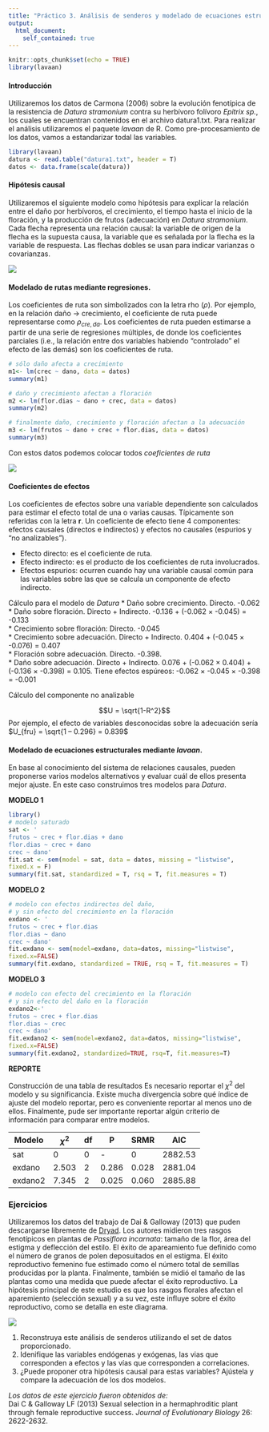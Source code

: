 ```yaml
---
title: "Práctico 3. Análisis de senderos y modelado de ecuaciones estructurales"
output: 
  html_document:
    self_contained: true
---
```


```r
knitr::opts_chunk$set(echo = TRUE)
library(lavaan)

```

#### Introducción
Utilizaremos los datos de Carmona (2006) sobre la evolución fenotípica de la resistencia de *Datura stramonium* contra su herbívoro folívoro *Epitrix sp.*, los cuales se encuentran contenidos en el archivo datura1.txt. Para realizar el análisis utilizaremos el paquete *lavaan* de R. Como pre-procesamiento de los datos, vamos a estandarizar todal las variables.   

```r
library(lavaan)
datura <- read.table("datura1.txt", header = T)
datos <- data.frame(scale(datura))

```

#### Hipótesis causal  
Utilizaremos el siguiente modelo como hipótesis para explicar la relación entre el daño por herbívoros, el crecimiento, el tiempo hasta el inicio de la floración, y la producción de frutos (adecuación) en *Datura stramonium*. Cada flecha representa una relación causal: la variable de origen de la flecha es la supuesta causa, la variable que es señalada por la flecha es la variable de respuesta. Las flechas dobles se usan para indicar varianzas o covarianzas.   

![](ruta1.png)  

#### Modelado de rutas mediante regresiones.   

Los coeficientes de ruta son simbolizados con la letra rho ($\rho$). Por ejemplo, en la relación daño → crecimiento, el coeficiente de ruta puede representarse como $\rho_{cre, da}$. Los coeficientes de ruta pueden estimarse a partir de una serie de regresiones múltiples, de donde los coeficientes parciales (i.e., la relación entre dos variables habiendo “controlado” el efecto de las demás) son los coeficientes de ruta.   

```r
# sólo daño afecta a crecimiento
m1<- lm(crec ~ dano, data = datos)
summary(m1)
```

```r
# daño y crecimiento afectan a floración
m2 <- lm(flor.dias ~ dano + crec, data = datos)
summary(m2)
```

```r
# finalmente daño, crecimiento y floración afectan a la adecuación
m3 <- lm(frutos ~ dano + crec + flor.dias, data = datos)
summary(m3)
```

Con estos datos podemos colocar todos *coeficientes de ruta*   

![](ruta2.png)  

#### Coeficientes de efectos   

Los coeficientes de efectos sobre una variable dependiente son calculados para estimar el efecto total de una o varias causas. Típicamente son referidas con la letra **r**. Un coeficiente de efecto tiene 4 componentes: efectos causales (directos e indirectos) y efectos no causales (espurios y “no analizables”).   

* Efecto directo: es el coeficiente de ruta.   
* Efecto indirecto: es el producto de los coeficientes de ruta involucrados.   
* Efectos espurios: ocurren cuando hay una variable causal común para las variables sobre las que se calcula un componente de efecto indirecto.   

Cálculo para el modelo de *Datura* 
* Daño sobre crecimiento. Directo. -0.062   
* Daño sobre floración. Directo + Indirecto. -0.136 + (-0.062 × -0.045) = -0.133   
* Crecimiento sobre floración: Directo. -0.045   
* Crecimiento sobre adecuación. Directo + Indirecto. 0.404 + (-0.045 × -0.076) = 0.407   
* Floración sobre adecuación. Directo. -0.398.   
* Daño sobre adecuación. Directo + Indirecto. 0.076 + (-0.062 × 0.404) + (-0.136 × -0.398) = 0.105. Tiene efectos espúreos: -0.062 × -0.045 × -0.398 = -0.001

Cálculo del componente no analizable    

$$U = \sqrt{1-R^2}$$ 
Por ejemplo, el efecto de variables desconocidas sobre la adecuación sería $U_{fru} = \sqrt{1
– 0.296} = 0.839$ 


#### Modelado de ecuaciones estructurales mediante *lavaan*. 

En base al conocimiento del sistema de relaciones causales, pueden proponerse varios modelos alternativos y evaluar cuál de ellos presenta mejor ajuste. En este caso construimos tres modelos para *Datura*.   

**MODELO 1**   

```r
library()
# modelo saturado
sat <- '
frutos ~ crec + flor.dias + dano
flor.dias ~ crec + dano
crec ~ dano'
fit.sat <- sem(model = sat, data = datos, missing = "listwise",
fixed.x = F)
summary(fit.sat, standardized = T, rsq = T, fit.measures = T)
```

**MODELO 2**   
```r
# modelo con efectos indirectos del daño,
# y sin efecto del crecimiento en la floración
exdano <- '
frutos ~ crec + flor.dias
flor.dias ~ dano
crec ~ dano'
fit.exdano <- sem(model=exdano, data=datos, missing="listwise",
fixed.x=FALSE)
summary(fit.exdano, standardized = TRUE, rsq = T, fit.measures = T)
```

**MODELO 3**
```r
# modelo con efecto del crecimiento en la floración
# y sin efecto del daño en la floración
exdano2<-'
frutos ~ crec + flor.dias
flor.dias ~ crec
crec ~ dano'
fit.exdano2 <- sem(model=exdano2, data=datos, missing="listwise",
fixed.x=FALSE)
summary(fit.exdano2, standardized=TRUE, rsq=T, fit.measures=T)
```

**REPORTE**   

Construcción de una tabla de resultados
Es necesario reportar el $\chi^2$ del modelo y su significancia. Existe mucha divergencia sobre qué índice de ajuste del modelo reportar, pero es conveniente reportar al menos uno de ellos. Finalmente, pude ser importante reportar algún criterio de información para comparar entre modelos.   


Modelo | $\chi^2$ | df | P | SRMR | AIC 
----------|-------|-------|-------|-------|-------   
sat    | 0 | 0 | - | 0 | 2882.53
exdano | 2.503 | 2 | 0.286 | 0.028 | 2881.04
exdano2 | 7.345 | 2 | 0.025 | 0.060 | 2885.88








### Ejercicios

Utilizaremos los datos del trabajo de Dai & Galloway (2013) que puden descargarse libremente de [Dryad](https://datadryad.org/stash/dataset/doi:10.5061/dryad.s1q0h). Los autores midieron tres rasgos fenotípicos en plantas de *Passiflora incarnata*: tamaño de la flor, área del estigma y deflección del estilo. El éxito de apareamiento fue definido como el número de granos de polen deposuitados en el estigma. El éxito reproductivo femenino fue estimado como el número total de semillas producidas por la planta. Finalmente, también se midió el tamaño de las plantas como una medida que puede afectar el éxito reproductivo. La hipótesis principal de este estudio es que los rasgos florales afectan el aparemiento (selección sexual) y a su vez, este influye sobre el éxito reproductivo, como se detalla en este diagrama.   
   
![](dai.jpg)    

1. Reconstruya este análisis de senderos utilizando el set de datos proporcionado.    
2. Idenifique las variables endógenas y exógenas, las vias que corresponden a efectos y las vías que corresponden a correlaciones.   
3. ¿Puede proponer otra hipótesis causal para estas variables? Ajústela y compare la adecuación de los dos modelos.





*Los datos de este ejercicio fueron obtenidos de:*  
Dai C & Galloway LF (2013) Sexual selection in a hermaphroditic plant through female reproductive success. *Journal of Evolutionary Biology* 26: 2622-2632.  
